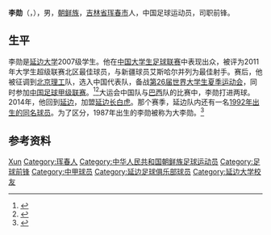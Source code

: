 {{Football player infobox |
playername = 李勋<br>리훈|
image = |
fullname = 李勋|
nickname = |
dateofbirth ={{birth date and age|1987|8|7}} |
cityofbirth = [[吉林省|吉林省]][[珲春市|珲春市]] |
countryofbirth = {{flagicon|CHN}} [[中华人民共和国|中国]] |
height = {{height|meters=1.73}} |
currentclub =  |
clubnumber = |
position = [[足球前锋|前锋]] |
youthyears1 = |
youthclubs1 = 延边大学|
years1 = 2011-2013 |
clubs1 = [[北京理工大学足球俱乐部|北京理工]] |
caps1 = 35 |
goals1 = 1 |
years2 = 2014 |
clubs2 = [[延边长白虎|延边长白虎]] |
caps2 = 4 |
goals2 = 0 |
nationalyears = |
nationalteam = |
nationalcaps(goals) =  |
pcupdate = 2016年3月1日 |
ntupdate =  |
}}
'''李勋'''（{{lang|ko|리훈}}，{{bd|1987年|8月7日|||Li, Xun}}），男，[[朝鲜族|朝鲜族]]，[[吉林省|吉林省]][[珲春市|珲春市]]人，中国足球运动员，司职前锋。

== 生平 ==
李勋是[[延边大学|延边大学]]2007级学生。他在[[中国大学生足球联赛|中国大学生足球联赛]]中表现出众，被评为2011年大学生超级联赛北区最佳球员，与新疆球员艾斯哈尔并列为最佳射手。赛后，他被征调到[[北京理工大学足球俱乐部|北京理工]]队，选入中国代表队，备战[[第26届世界大学生夏季运动会|第26届世界大学生夏季运动会]]，同时参加[[中国足球甲级联赛|中国足球甲级联赛]]。<ref>{{cite news|title=延边大学箭头借调理工现三级跳 谦称难比国安小将|url=http://sports.sina.com.cn/b/2011-07-18/00565662862.shtml|accessdate=2016-05-31|agency=新浪体育|date=2011-07-18|archive-date=2020-02-24|archive-url=https://web.archive.org/web/20200224110653/http://sports.sina.com.cn/b/2011-07-18/00565662862.shtml|dead-url=no}}</ref><ref>{{cite news|title=“足球之乡”延边 当地大学力挺特步大学生足球联赛（2）|url=http://news.365jilin.com/html/20130605/631523_2.shtml|accessdate=2016-05-31|agency=延边新闻网|date=2013-06-05|deadurl=yes|archiveurl=https://web.archive.org/web/20160818173509/http://news.365jilin.com/html/20130605/631523_2.shtml|archivedate=2016年8月18日|df=}}</ref>大运会中国队与[[巴西|巴西]]队的比赛中，李勋打进两球。2014年，他回到[[延边|延边]]，加盟[[延边长白虎|延边长白虎]]。那个赛季，延边队内还有一名[[李勋_(1992年)|1992年出生的同名球员]]。为了区分，1987年出生的李勋被称为大李勋。<ref>{{cite news|title=北理工悍将回家乡效力 延边长白虎出现大小李勋|url=http://www.chinadaily.com.cn/hqcj/xfly/2013-12-06/content_10758325.html|accessdate=2016-05-31|agency=搜狐体育|date=2013-12-06|archive-date=2016-06-30|archive-url=https://web.archive.org/web/20160630060047/http://www.chinadaily.com.cn/hqcj/xfly/2013-12-06/content_10758325.html|dead-url=no}}</ref>

== 参考资料 ==
{{reflist}}

{{2011年中甲分类名单理工}}
{{2012年中甲分类名单理工}}
{{2013年中甲分类名单理工}}
{{2014年中甲分类名单延边}}
{{2018年中乙分类名单延边北国}}

{{Authority control}}
{{DEFAULTSORT:Li, Xun}}
[[Category:李姓|Xun]]
[[Category:珲春人|Category:珲春人]]
[[Category:中华人民共和国朝鲜族足球运动员|Category:中华人民共和国朝鲜族足球运动员]]
[[Category:足球前锋|Category:足球前锋]]
[[Category:中甲球员|Category:中甲球员]]
[[Category:延边足球俱乐部球员|Category:延边足球俱乐部球员]]
[[Category:延边大学校友|Category:延边大学校友]]